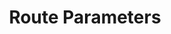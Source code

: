 ---
id: "express_easy_009"
questionType: "MULTIPLE_CHOICE"
title: "Route Parameters"
description: "Which object accesses route parameters in Express?"
difficulty: "EASY"
category: "Express"
options:
  - "req.query"
  - "req.body"
  - "req.params"
  - "req.route"
correctAnswer: 2
---